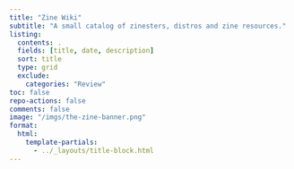 ```yaml
---
title: "Zine Wiki"
subtitle: "A small catalog of zinesters, distros and zine resources."
listing:
  contents: .
  fields: [title, date, description]
  sort: title
  type: grid
  exclude:
    categories: "Review"
toc: false
repo-actions: false
comments: false
image: "/imgs/the-zine-banner.png"
format:
  html:
    template-partials:
      - ../_layouts/title-block.html
---
```

